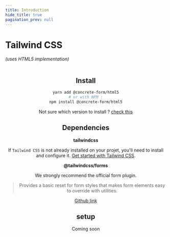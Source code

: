 ```yaml
---
title: Introduction
hide_title: true
pagination_prev: null
---
```



<h1 style={{ marginBottom: 0 }}>Tailwind CSS</h1>
<em>(uses HTML5 implementation)</em>
<br /><br />

<Header />

## Install

```bash
yarn add @concrete-form/html5
# or with NPM :
npm install @concrete-form/html5
```

Not sure which version to install ? [check this](/docs/getting-started/install#choosing-the-right-version)

## Dependencies

**tailwindcss**

If `Tailwind CSS` is not already installed on your projet, you'll need to install and configure it. [Get started with Tailwind CSS](https://tailwindcss.com/docs/installation/framework-guides).

**@tailwindcss/forms**

We strongly recommend the official form plugin.
> Provides a basic reset for form styles that makes form elements easy to override with utilities.

[Github link](https://github.com/tailwindlabs/tailwindcss-forms)

## setup

Coming soon